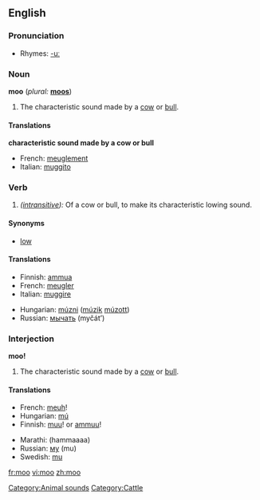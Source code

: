 {{see|MOO}}
==English==

===Pronunciation===
*Rhymes: [[Rhymes:English:-uː|-uː]]

===Noun===
'''moo''' (''plural:'' '''[[moos]]''')
# The characteristic sound made by a [[cow]] or [[bull]].

====Translations====

'''characteristic sound made by a cow or bull'''
{{top}}
*French: [[meuglement]] {{m}}
*Italian: [[muggito]] {{m}}
{{mid}}
{{bottom}}

===Verb===
{{en-verb}}
# ''([[intransitive]]):'' Of a cow or bull, to make its characteristic lowing sound.

====Synonyms====
*[[low]]

====Translations====
{{top}}
*Finnish: [[ammua]]
*French: [[meugler]]
*Italian: [[muggire]]
{{mid}}
*Hungarian: [[múzni]] ([[múzik]] [[múzott]])
*Russian: [[мычать]] (myčát’)
{{bottom}}

===Interjection===
'''moo!'''
# The characteristic sound made by a [[cow]] or [[bull]].

====Translations====
{{top}}
*French: [[meuh]]!
*Hungarian: [[mú]]
*Finnish: [[muu]]! or [[ammuu]]!
{{mid}}
*Marathi: (hammaaaa)
*Russian: [[му]] (mu)
*Swedish: [[mu]]
{{bottom}}

[[Category:Animal sounds]]
[[Category:Cattle]]

[[fr:moo]]
[[vi:moo]]
[[zh:moo]]